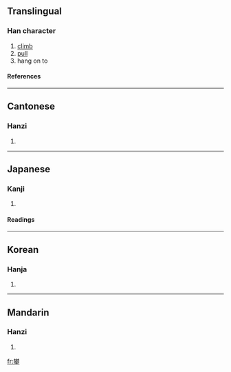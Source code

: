 ==Translingual==
===Han character===
{{Han char|rn=64|rad=手|as=15|sn=19|four=4450<sub>2</sub>|canj=木木大手 (DDKQ)}}
# [[climb]]
# [[pull]]
# hang on to
====References====
{{Han ref|kx=0461.340|dkj=12926|dj=0811.030|hdz=31978.040|uh=6500|ud=25856|bh=C36B|bd=50027}}

----
==Cantonese==
===Hanzi===
{{yue-hanzi|jyut=|y=paan1}}
# {{defn|Cantonese}}

----
==Japanese==
===Kanji===
{{ja-kanji|grade=|rs=手15}}
# {{defn|Japanese}} 
====Readings====
{{ja-readings|on=[[はん]] (han) [[へん]] (hen)|kun=[[よじる]] (yojiru)　[[そる]] (soru) [[そらす]] (sorasu)}}

----

==Korean==
===Hanja===
{{ko-hanja|hangeul=반|eumhun=|rv=ban|mr=pan|y=pan}}
# {{defn|Korean}}

----
==Mandarin==
===Hanzi===
{{cmn-hanzi|pin=[[léi]] ([[lei2]]), [[pān]] ([[pan1]])|wg=lei<sup>2</sup>, p'an<sup>1</sup>}}
# {{defn|Mandarin}}

[[fr:攀]]